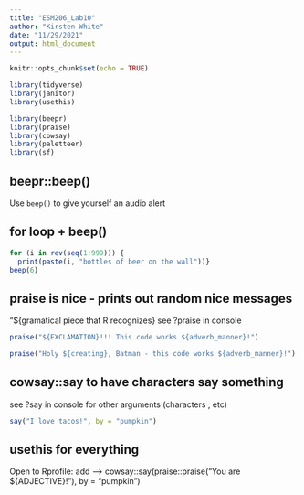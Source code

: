 ```yaml
---
title: "ESM206_Lab10"
author: "Kirsten White"
date: "11/29/2021"
output: html_document
---
```


```r
knitr::opts_chunk$set(echo = TRUE)

library(tidyverse)
library(janitor)
library(usethis)

library(beepr)
library(praise)
library(cowsay)
library(paletteer)
library(sf)

```

## beepr::beep()

Use `beep()` to give yourself an audio alert

## for loop + beep()

```r
for (i in rev(seq(1:999))) {
  print(paste(i, "bottles of beer on the wall"))}
beep(6)
```
## praise is nice - prints out random nice messages
"${gramatical piece that R recognizes} see ?praise in console 

```r
praise("${EXCLAMATION}!!! This code works ${adverb_manner}!")

praise("Holy ${creating}, Batman - this code works ${adverb_manner}!")
```

## cowsay::say to have characters say something 
see ?say in console for other arguments (characters , etc) 

```r
say("I love tacos!", by = "pumpkin")

```

## usethis for everything 
Open to Rprofile: add --> cowsay::say(praise::praise("You are ${ADJECTIVE}!"), by = "pumpkin")

```r

```

